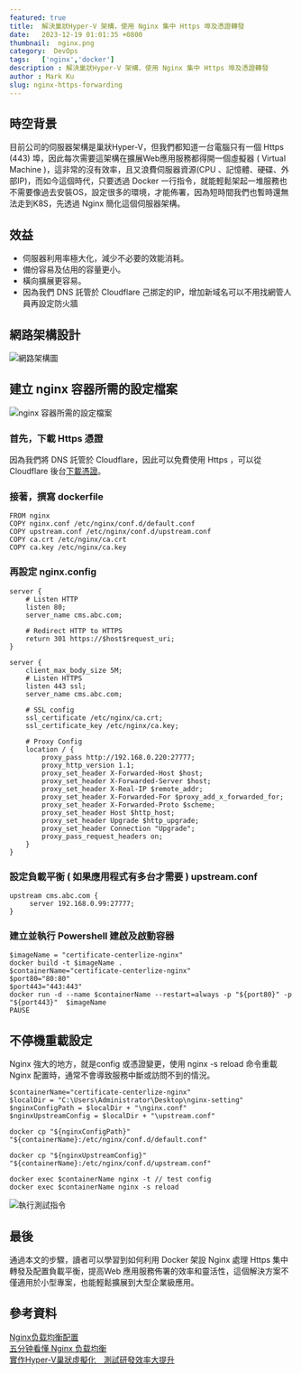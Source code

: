```yaml
---
featured: true
title:  解決巢狀Hyper-V 架構，使用 Nginx 集中 Https 埠及憑證轉發
date:   2023-12-19 01:01:35 +0800
thumbnail:  nginx.png
category:  DevOps
tags:   ['nginx','docker']
description : 解決巢狀Hyper-V 架構，使用 Nginx 集中 Https 埠及憑證轉發
author : Mark Ku
slug: nginx-https-forwarding
---
```

## 時空背景
目前公司的伺服器架構是巢狀Hyper-V，但我們都知道一台電腦只有一個 Https (443) 埠，因此每次需要這架構在擴展Web應用服務都得開一個虛擬器 ( Virtual Machine )，這非常的沒有效率，且又浪費伺服器資源(CPU 、記憶體、硬碟、外部IP)，而如今這個時代，只要透過 Docker 一行指令，就能輕鬆架起一堆服務也不需要像過去安裝OS，設定很多的環境，才能佈署，因為短時間我們也暫時還無法走到K8S，先透過 Nginx 簡化這個伺服器架構。

## 效益
* 伺服器利用率極大化，減少不必要的效能消耗。
* 備份容易及佔用的容量更小。
* 橫向擴展更容易。
* 因為我們 DNS 託管於 Cloudflare 己挷定的IP，增加新域名可以不用找網管人員再設定防火牆

## 網路架構設計
![網路架構圖](1.png)

## 建立 nginx 容器所需的設定檔案
![nginx 容器所需的設定檔案](2.png)


### 首先，下載 Https 憑證
因為我們將 DNS 託管於 Cloudflare，因此可以免費使用 Https ，可以從 Cloudflare 後台[下載憑證](https://developers.cloudflare.com/ssl/client-certificates/create-a-client-certificate/)。

### 接著，撰寫 dockerfile 

```
FROM nginx
COPY nginx.conf /etc/nginx/conf.d/default.conf
COPY upstream.conf /etc/nginx/conf.d/upstream.conf
COPY ca.crt /etc/nginx/ca.crt
COPY ca.key /etc/nginx/ca.key

```

### 再設定 nginx.config 
```
server {
    # Listen HTTP
    listen 80;
    server_name cms.abc.com;

    # Redirect HTTP to HTTPS
    return 301 https://$host$request_uri;
}

server {
    client_max_body_size 5M;
    # Listen HTTPS
    listen 443 ssl;
    server_name cms.abc.com;

    # SSL config
    ssl_certificate /etc/nginx/ca.crt;
    ssl_certificate_key /etc/nginx/ca.key;

    # Proxy Config
    location / {
        proxy_pass http://192.168.0.220:27777;
        proxy_http_version 1.1;
        proxy_set_header X-Forwarded-Host $host;
        proxy_set_header X-Forwarded-Server $host;
        proxy_set_header X-Real-IP $remote_addr;
        proxy_set_header X-Forwarded-For $proxy_add_x_forwarded_for;
        proxy_set_header X-Forwarded-Proto $scheme;
        proxy_set_header Host $http_host;
        proxy_set_header Upgrade $http_upgrade;
        proxy_set_header Connection "Upgrade";
        proxy_pass_request_headers on;
    }
} 
```

### 設定負載平衡 ( 如果應用程式有多台才需要 ) upstream.conf 

```
upstream cms.abc.com {
     server 192.168.0.99:27777;
}
```

### 建立並執行 Powershell 建啟及啟動容器
```
$imageName = "certificate-centerlize-nginx"
docker build -t $imageName . 
$containerName="certificate-centerlize-nginx"
$port80="80:80"
$port443="443:443"
docker run -d --name $containerName --restart=always -p "${port80}" -p "${port443}"  $imageName 
PAUSE
```
## 不停機重載設定
Nginx 強大的地方，就是config 或憑證變更，使用 nginx -s reload 命令重載 Nginx 配置時，通常不會導致服務中斷或訪問不到的情況。

```
$containerName="certificate-centerlize-nginx"
$localDir = "C:\Users\Administrator\Desktop\nginx-setting"
$nginxConfigPath = $localDir + "\nginx.conf"
$nginxUpstreamConfig = $localDir + "\upstream.conf"

docker cp "${nginxConfigPath}" "${containerName}:/etc/nginx/conf.d/default.conf"

docker cp "${nginxUpstreamConfig}" "${containerName}:/etc/nginx/conf.d/upstream.conf"

docker exec $containerName nginx -t // test config 
docker exec $containerName nginx -s reload
```
![執行測試指令](3.png)

## 最後
通過本文的步驟，讀者可以學習到如何利用 Docker 架設 Nginx 處理 Https 集中轉發及配置負載平衡，提高Web 應用服務佈署的效率和靈活性，這個解決方案不僅適用於小型專案，也能輕鬆擴展到大型企業級應用。

## 參考資料
[Nginx负载均衡配置](https://blog.csdn.net/xyang81/article/details/51702900)  
[五分钟看懂 Nginx 负载均衡](https://juejin.cn/post/6844904106541203464)  
[實作Hyper-V巢狀虛擬化　測試研發效率大提升](https://www.netadmin.com.tw/netadmin/zh-tw/feature/85DC7EDD93F546AF81E8EBAEE18B8992#google_vignette)  


